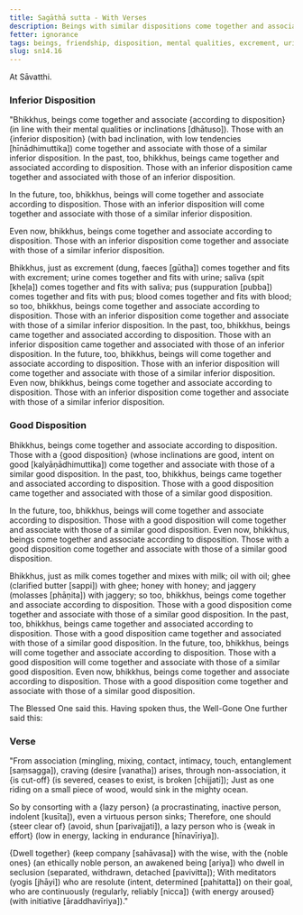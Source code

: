 ```yaml
---
title: Sagāthā sutta - With Verses
description: Beings with similar dispositions come together and associate. The inferior come together with the inferior, and the good with the good. The Buddha shares a verse on the importance of association.
fetter: ignorance
tags: beings, friendship, disposition, mental qualities, excrement, urine, saliva, pus, blood, milk, oil, ghee, honey, jaggery, inferior, good, verse, noble ones, yogis, energy, lazy, wise, ocean, association, energy aroused, craving, sn, sn12-21, sn14
slug: sn14.16
---
```


At Sāvatthi.

### Inferior Disposition

"Bhikkhus, beings come together and associate \{according to disposition} (in line with their mental qualities or inclinations [dhātuso]). Those with an \{inferior disposition} (with bad inclination, with low tendencies [hīnādhimuttika]) come together and associate with those of a similar inferior disposition. In the past, too, bhikkhus, beings came together and associated according to disposition. Those with an inferior disposition came together and associated with those of an inferior disposition.

In the future, too, bhikkhus, beings will come together and associate according to disposition. Those with an inferior disposition will come together and associate with those of a similar inferior disposition.

Even now, bhikkhus, beings come together and associate according to disposition. Those with an inferior disposition come together and associate with those of a similar inferior disposition.

Bhikkhus, just as excrement (dung, faeces [gūtha]) comes together and fits with excrement; urine comes together and fits with urine; saliva (spit [kheḷa]) comes together and fits with saliva; pus (suppuration [pubba]) comes together and fits with pus; blood comes together and fits with blood; so too, bhikkhus, beings come together and associate according to disposition. Those with an inferior disposition come together and associate with those of a similar inferior disposition. In the past, too, bhikkhus, beings came together and associated according to disposition. Those with an inferior disposition came together and associated with those of an inferior disposition. In the future, too, bhikkhus, beings will come together and associate according to disposition. Those with an inferior disposition will come together and associate with those of a similar inferior disposition. Even now, bhikkhus, beings come together and associate according to disposition. Those with an inferior disposition come together and associate with those of a similar inferior disposition.

### Good Disposition

Bhikkhus, beings come together and associate according to disposition. Those with a \{good disposition} (whose inclinations are good, intent on good [kalyāṇādhimuttika]) come together and associate with those of a similar good disposition. In the past, too, bhikkhus, beings came together and associated according to disposition. Those with a good disposition came together and associated with those of a similar good disposition.

In the future, too, bhikkhus, beings will come together and associate according to disposition. Those with a good disposition will come together and associate with those of a similar good disposition. Even now, bhikkhus, beings come together and associate according to disposition. Those with a good disposition come together and associate with those of a similar good disposition.

Bhikkhus, just as milk comes together and mixes with milk; oil with oil; ghee (clarified butter [sappi]) with ghee; honey with honey; and jaggery (molasses [phāṇita]) with jaggery; so too, bhikkhus, beings come together and associate according to disposition. Those with a good disposition come together and associate with those of a similar good disposition. In the past, too, bhikkhus, beings came together and associated according to disposition. Those with a good disposition came together and associated with those of a similar good disposition. In the future, too, bhikkhus, beings will come together and associate according to disposition. Those with a good disposition will come together and associate with those of a similar good disposition. Even now, bhikkhus, beings come together and associate according to disposition. Those with a good disposition come together and associate with those of a similar good disposition.

The Blessed One said this. Having spoken thus, the Well-Gone One further said this:

### Verse

"From association (mingling, mixing, contact, intimacy, touch, entanglement [saṃsagga]), craving (desire [vanatha]) arises,
through non-association, it \{is cut-off} (is severed, ceases to exist, is broken [chijjati]);
Just as one riding on a small piece of wood,
would sink in the mighty ocean.

So by consorting with a \{lazy person} (a procrastinating, inactive person, indolent [kusīta]),
even a virtuous person sinks;
Therefore, one should \{steer clear of} (avoid, shun [parivajjati]),
a lazy person who is \{weak in effort} (low in energy, lacking in endurance [hīnavīriya]).

\{Dwell together} (keep company [sahāvasa]) with the wise,
with the \{noble ones} (an ethically noble person, an awakened being [ariya]) who dwell in seclusion (separated, withdrawn, detached [pavivitta]);
With meditators (yogis [jhāyi]) who are resolute (intent, determined [pahitatta]) on their goal,
who are continuously (regularly, reliably [nicca]) \{with energy aroused} (with initiative [āraddhavīriya])."